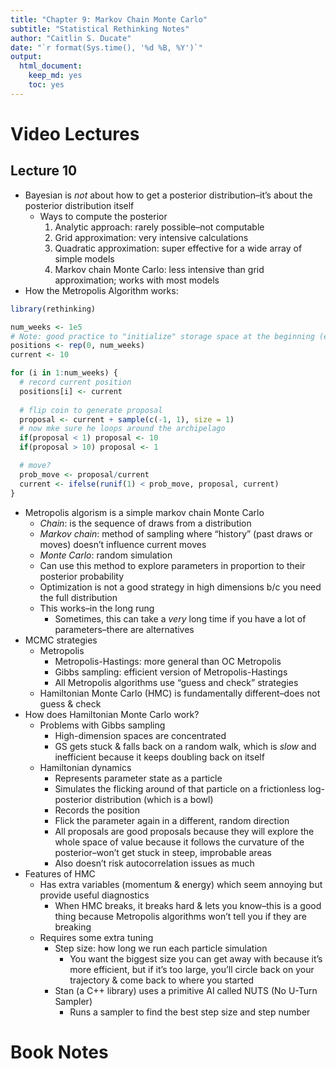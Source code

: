 ```yaml
---
title: "Chapter 9: Markov Chain Monte Carlo"
subtitle: "Statistical Rethinking Notes"
author: "Caitlin S. Ducate"
date: "`r format(Sys.time(), '%d %B, %Y')`"
output: 
  html_document: 
    keep_md: yes
    toc: yes
---
```


# Video Lectures 

##  Lecture 10

* Bayesian is *not* about how to get a posterior distribution--it's about the posterior distribution itself
  - Ways to compute the posterior
    1. Analytic approach: rarely possible--not computable
    2. Grid approximation: very intensive calculations
    3. Quadratic approximation: super effective for a wide array of simple models
    4. Markov chain Monte Carlo: less intensive than grid approximation; works with most models

* How the Metropolis Algorithm works:
```r
library(rethinking)

num_weeks <- 1e5
# Note: good practice to "initialize" storage space at the beginning (e.g. filling a vector with the number of positions you'll fill in the for-loop) rather than initializing as you go--it's faster
positions <- rep(0, num_weeks)
current <- 10

for (i in 1:num_weeks) {
  # record current position
  positions[i] <- current
  
  # flip coin to generate proposal
  proposal <- current + sample(c(-1, 1), size = 1)
  # now mke sure he loops around the archipelago
  if(proposal < 1) proposal <- 10
  if(proposal > 10) proposal <- 1

  # move?
  prob_move <- proposal/current
  current <- ifelse(runif(1) < prob_move, proposal, current)
}
```

* Metropolis algorism is a simple markov chain Monte Carlo
  - *Chain*: is the sequence of draws from a distribution
  - *Markov chain*: method of sampling where "history" (past draws or moves) doesn't influence current moves
  - *Monte Carlo*: random simulation
  - Can use this method to explore parameters in proportion to their posterior probability
  - Optimization is not a good strategy in high dimensions b/c you need the full distribution
  - This works--in the long rung
    + Sometimes, this can take a *very* long time if you have a lot of parameters--there are alternatives
* MCMC strategies
  - Metropolis
    + Metropolis-Hastings: more general than OC Metropolis 
    + Gibbs sampling: efficient version of Metropolis-Hastings
    + All Metropolis algorithms use "guess and check" strategies
  - Hamiltonian Monte Carlo (HMC) is fundamentally different--does not guess & check
* How does Hamiltonian Monte Carlo work?
  - Problems with Gibbs sampling
    * High-dimension spaces are concentrated
    * GS gets stuck & falls back on a random walk, which is *slow* and inefficient because it keeps doubling back on itself
  - Hamiltonian dynamics
    * Represents parameter state as a particle
    * Simulates the flicking around of that particle on a frictionless log-posterior distribution (which is a bowl)
    * Records the position
    * Flick the parameter again in a different, random direction
    * All proposals are good proposals because they will explore the whole space of value because it follows the curvature of the posterior--won't get stuck in steep, improbable areas
    * Also doesn't risk autocorrelation issues as much
* Features of HMC
  - Has extra variables (momentum & energy) which seem annoying but provide useful diagnostics
    + When HMC breaks, it breaks hard & lets you know--this is a good thing because Metropolis algorithms won't tell you if they are breaking
  - Requires some extra tuning
    + Step size: how long we run each particle simulation
      * You want the biggest size you can get away with because it's more efficient, but if it's too large, you'll circle back on your trajectory & come back to where you started
    + Stan (a C++ library) uses a primitive AI called NUTS (No U-Turn Sampler)
      * Runs a sampler to find the best step size and step number

# Book Notes


